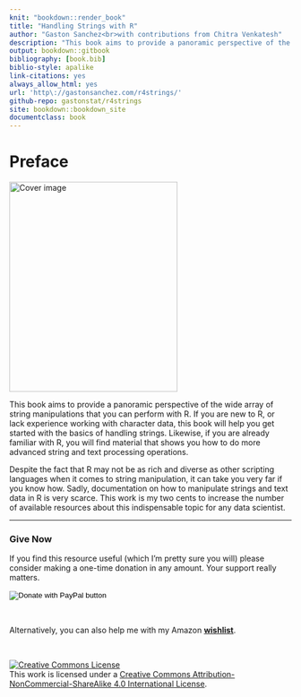 ```yaml
---
knit: "bookdown::render_book"
title: "Handling Strings with R"
author: "Gaston Sanchez<br>with contributions from Chitra Venkatesh"
description: "This book aims to provide a panoramic perspective of the wide array of string manipulations that you can perform with R. If you are new to R, or lack experience working with character data, this book will help you get started with the basics of handling strings. Likewise, if you are already familiar with R, you will find material that shows you how to do more advanced string and text processing operations."
output: bookdown::gitbook
bibliography: [book.bib]
biblio-style: apalike
link-citations: yes
always_allow_html: yes
url: 'http\://gastonsanchez.com/r4strings/'
github-repo: gastonstat/r4strings
site: bookdown::bookdown_site
documentclass: book
---
```


# Preface {-}


<img src="images/cover.png" width="300" height="375" alt="Cover image" />


This book aims to provide a panoramic perspective of the wide array of 
string manipulations that you can perform with R. If you are new to R, or 
lack experience working with character data, this book will help you get 
started with the basics of handling strings. Likewise, if you are already
familiar with R, you will find material that shows you how to do more 
advanced string and text processing operations.

Despite the fact that R may not be as rich and diverse as other scripting 
languages when it comes to string manipulation, it can take you very far if 
you know how. Sadly, documentation on how to manipulate strings and text data 
in R is very scarce. This work is my two cents to increase the number of 
available resources about this indispensable topic for any data scientist.

-----

### Give Now {-}

If you find this resource useful (which I'm pretty sure you will) please consider making a one-time donation in any amount. Your support really matters.

<form action="https://www.paypal.com/cgi-bin/webscr" method="post" target="_top">
<input type="hidden" name="cmd" value="_donations" />
<input type="hidden" name="business" value="ZF6U7K5MW25W2" />
<input type="hidden" name="currency_code" value="USD" />
<input type="image" src="https://www.paypalobjects.com/en_US/i/btn/btn_donateCC_LG.gif" border="0" name="submit" title="PayPal - The safer, easier way to pay online!" alt="Donate with PayPal button" />
<img alt="" border="0" src="https://www.paypal.com/en_US/i/scr/pixel.gif" width="1" height="1" />
</form>

<br>

Alternatively, you can also help me with my Amazon __[wishlist](http://amzn.com/w/A8P707HJ94QI)__.

<br>

<a rel="license" href="http://creativecommons.org/licenses/by-nc-sa/4.0/"><img alt="Creative Commons License" style="border-width:0" src="https://i.creativecommons.org/l/by-nc-sa/4.0/88x31.png" /></a><br />This work is licensed under a <a rel="license" href="http://creativecommons.org/licenses/by-nc-sa/4.0/">Creative Commons Attribution-NonCommercial-ShareAlike 4.0 International License</a>.


